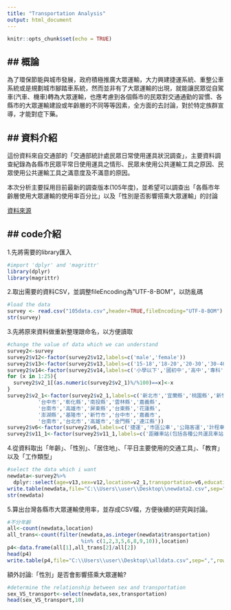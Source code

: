 ```yaml
---
title: "Transportation Analysis"
output: html_document
---
```


```r
knitr::opts_chunk$set(echo = TRUE)
```
## 概論
---



為了環保節能與城市發展，政府積極推廣大眾運輸，大力興建捷運系統、重整公車系統或是規劃城市腳踏車系統，然而並非有了大眾運輸的出現，就能讓民眾從自駕車(汽車、機車)轉為大眾運輸，也應考慮到各個縣市的民眾對交通通勤的習慣、各縣市的大眾運輸建設或年齡層的不同等等因素，全方面的去討論，對於特定族群宣導，才能對症下藥。


## 資料介紹
---

這份資料來自交通部的「交通部統計處民眾日常使用運具狀況調查」，主要資料調查紀錄為各縣市民眾平常日使用運具之情形、民眾未使用公共運輸工具之原因、民眾使用公共運輸工具之滿意度及不滿意的原因。

本次分析主要採用目前最新的調查版本(105年度)，並希望可以調查出「各縣市年齡層使用大眾運輸的使用率百分比」以及「性別是否影響搭乘大眾運輸」的討論

[資料來源](https://data.gov.tw/dataset/6248)



## code介紹
---


1.先將需要的library匯入

```r
#import 'dplyr' and 'magrittr'
library(dplyr)
library(magrittr)
```

2.取出需要的資料CSV，並調整fileEncoding為"UTF-8-BOM"，以防亂碼

```r
#load the data
survey <- read.csv("105data.csv",header=TRUE,fileEncoding="UTF-8-BOM")
str(survey)
```

3.先將原來資料做重新整理跟命名，以方便讀取

```r
#change the value of data which we can understand
survey2<-survey
survey2$v12<-factor(survey2$v12,labels=c('male','female'))
survey2$v13<-factor(survey2$v13,labels=c('15-18','18-20','20-30','30-40','40-50','50-60','60-65','above65'))
survey2$v14<-factor(survey2$v14,labels=c('小學以下','國初中','高中','專科','大學','研究所','不知道'))
for (x in 1:25){
  survey2$v2_1[(as.numeric(survey2$v2_1)%/%100)==x]<-x
}
survey2$v2_1<-factor(survey2$v2_1,labels=c('新北市','宜蘭縣','桃園縣','新竹縣','苗栗縣',
          '台中市','彰化縣','南投縣','雲林縣','嘉義縣',
          '台南市','高雄市','屏東縣','台東縣','花蓮縣',
          '澎湖縣','基隆市','新竹市','台中市','嘉義市',
          '台南市','台北市','高雄市','金門縣','連江縣'))
survey2$v6<-factor(survey2$v6,labels=c('捷運','市區公車','公路客運','計程車(含共乘)','臺鐵','高鐵','渡輪','交通車','免費公車','國道客運','飛機','步行','自行車','機車','自用小客車(含小客貨兩用車)','自用大客車','自用小貨車','自用大貨車(含大客貨兩用車)','不知道/拒答'))
survey2$v11_1<-factor(survey2$v11_1,labels=c('距離車站(包括各種公共運具車站)太遠(含住家附近或目的地沒有車站)','公共運具本身開較慢','班次時間無法配合(含班次太少)','搭乘公共運具整體費用較貴','公共運具人潮壅擠，不舒適','不習慣或不知道如何搭乘公共運具','開車(或騎車)較方便','站牌標示不清','搭乘公共運具時，需換車多次太麻煩','外出之目的地很近，不需交通工具','公司(學校)有提供交通車或公務車','騎腳踏車可以健身','搭乘公共運具較不安全','候車或換車時間較長','開車(或騎車)較節省時間','不知道/拒答','未填答'),exclude = NULL)
```


4.從資料取出「年齡」、「性別」、「居住地」、「平日主要使用的交通工具」、「教育」以及「工作類型」

```r
#select the data which i want
newdata<-survey2%>%
  dplyr::select(age=v13,sex=v12,location=v2_1,transportation=v6,education=v14,job=v15)
write.table(newdata,file="C:\\Users\\user\\Desktop\\newdata2.csv",sep=",",row.names=F)
str(newdata)
```



5.算出台灣各縣市大眾運輸使用率，並存成CSV檔，方便後續的研究與討論。


```r
#不分年齡
all<-count(newdata,location)
all_trans<-count(filter(newdata,as.integer(newdata$transportation)
                        %in% c(1,2,3,5,6,8,9,10)),location)
p4<-data.frame(all[1],all_trans[2]/all[2])
head(p4)
write.table(p4,file="C:\\Users\\user\\Desktop\\alldata.csv",sep=",",row.names=F)
```

額外討論:「性別」是否會影響搭乘大眾運輸?

```r
#determine the relationship between sex and transportation
sex_VS_transport<-select(newdata,sex,transportation)
head(sex_VS_transport,10)
```